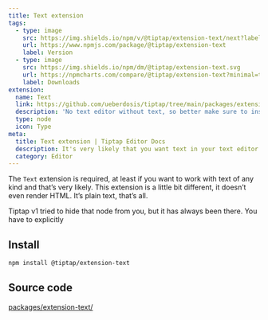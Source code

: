 ```yaml
---
title: Text extension
tags:
  - type: image
    src: https://img.shields.io/npm/v/@tiptap/extension-text/next?label=version
    url: https://www.npmjs.com/package/@tiptap/extension-text
    label: Version
  - type: image
    src: https://img.shields.io/npm/dm/@tiptap/extension-text.svg
    url: https://npmcharts.com/compare/@tiptap/extension-text?minimal=true
    label: Downloads
extension:
  name: Text
  link: https://github.com/ueberdosis/tiptap/tree/main/packages/extension-text
  description: 'No text editor without text, so better make sure to install this one.'
  type: node
  icon: Type
meta:
  title: Text extension | Tiptap Editor Docs
  description: It's very likely that you want text in your text editor. Enable plain text support with the Text extension. More in the docs!
  category: Editor
---
```



The `Text` extension is required, at least if you want to work with text of any kind and that’s very likely. This extension is a little bit different, it doesn’t even render HTML. It’s plain text, that’s all.

<Callout title="Breaking Change" variant="info">
  Tiptap v1 tried to hide that node from you, but it has always been there. You have to explicitly
</Callout>

<CodeDemo path="/Nodes/Text" />

## Install

```bash
npm install @tiptap/extension-text
```

## Source code

[packages/extension-text/](https://github.com/ueberdosis/tiptap/blob/main/packages/extension-text/)
